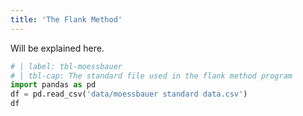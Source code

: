 ```yaml
---
title: 'The Flank Method'
---
```


Will be explained here.


```python
# | label: tbl-moessbauer
# | tbl-cap: The standard file used in the flank method program
import pandas as pd
df = pd.read_csv('data/moessbauer standard data.csv')
df
```


